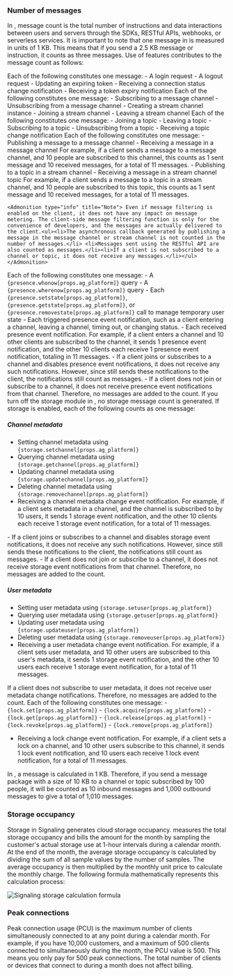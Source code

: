 
### Number of messages

In <Vg k="SIG" />, message count is the total number of instructions and data interactions between users and <Vg k="SIG" /> servers through the SDKs, RESTful APIs, webhooks, or serverless services. It is important to note that one message in <Vg k="SIG" /> is measured in units of 1 KB. This means that if you send a 2.5 KB message or instruction, it counts as three messages. Use of <Vg k="SIG" /> features contributes to the message count as follows:

<Tabs>
  <TabItem value="tab1" label="General" default>
  Each of the following constitutes one message:
    - A login request
    - A logout request
    - Updating an expiring token
    - Receiving a connection status change notification
    - Receiving a token expiry notification
  </TabItem>
  <TabItem value="tab2" label="Channels" default>
  Each of the following constitutes one message:
    - Subscribing to a message channel
    - Unsubscribing from a message channel
    - Creating a stream channel instance 
    - Joining a stream channel
    - Leaving a stream channel
  </TabItem>
  <TabItem value="tab3" label="Topics" default>
  Each of the following constitutes one message:
    - Joining a topic
    - Leaving a topic
    - Subscribing to a topic
    - Unsubscribing from a topic
    - Receiving a topic change notification
  </TabItem>
  <TabItem value="tab4" label="Messaging" default>
  Each of the following constitutes one message:
    - Publishing a message to a message channel
    - Receiving a message in a message channel
        For example, if a client sends a message to a message channel, and 10 people are subscribed to this channel, this counts as 1 sent message and 10 received messages, for a total of 11 messages.
    - Publishing to a topic in a stream channel
    - Receiving a message in a stream channel topic
        For example, if a client sends a message to a topic in a stream channel, and 10 people are subscribed to this topic, this counts as 1 sent message and 10 received messages, for a total of 11 messages.

    <Admonition type="info" title="Note"> Even if message filtering is enabled on the client, it does not have any impact on message metering. The client-side message filtering function is only for the convenience of developers, and the messages are actually delivered to the client.<ul><li>The asynchronous callback generated by publishing a message in the message channel or stream channel is not counted in the number of messages.</li> <li>Messages sent using the RESTful API are also counted as messages.</li><li>If a client is not subscribed to a channel or topic, it does not receive any messages.</li></ul></Admonition>
  </TabItem>

<TabItem value="tab5" label="Presence" default>
Each of the following constitutes one message:
- A <code>{presence.whonow[props.ag_platform]}</code> query 
- A <code>{presence.wherenow[props.ag_platform]}</code> query 
- Each <code>{presence.setstate[props.ag_platform]}</code>, <code>{presence.getstate[props.ag_platform]}</code>, or <code>{presence.removestate[props.ag_platform]}</code> call to manage temporary user state 
- Each triggered presence event notification, such as a client entering a channel, leaving a channel, timing out, or changing status.
- Each received presence event notification. For example, if a client enters a channel and 10 other clients are subscribed to the channel, it sends 1 presence event notification, and the other 10 clients each receive 1 presence event notification, totaling in 11 messages.

<Admonition type="info" title="Note">
- If a client joins or subscribes to a channel and disables presence event notifications, it does not receive any such notifications. However, since <Vg k="SIG" /> still sends these notifications to the client, the notifications still count as messages.
- If a client does not join or subscribe to a channel, it does not receive presence event notifications from that channel. Therefore, no messages are added to the count.
</Admonition>
</TabItem>

<TabItem value="tab6" label="Storage" default>
If you turn off the storage module in <Vg k="CONSOLE" />, no storage message count is generated. If storage is enabled, each of the following counts as one message:

##### Channel metadata
- Setting channel metadata using <code>{storage.setchannel[props.ag_platform]}</code> 
- Querying channel metadata using <code>{storage.getchannel[props.ag_platform]}</code> 
- Updating channel metadata using <code>{storage.updatechannel[props.ag_platform]}</code> 
- Deleting channel metadata using <code>{storage.removechannel[props.ag_platform]}</code> 
- Receiving a channel metadata change event notification. For example, if a client sets metadata in a channel, and the channel is subscribed to by 10 users, it sends 1 storage event notification, and the other 10 clients each receive 1 storage event notification, for a total of 11 messages.

<Admonition type="info">
- If a client joins or subscribes to a channel and disables storage event notifications, it does not receive any such notifications. However, since <Vg k="SIG" /> still sends these notifications to the client, the notifications still count as messages.
- If a client does not join or subscribe to a channel, it does not receive storage event notifications from that channel. Therefore, no messages are added to the count.
</Admonition>

##### User metadata
- Setting user metadata using <code>{storage.setuser[props.ag_platform]}</code>
- Querying user metadata using <code>{storage.getuser[props.ag_platform]}</code>
- Updating user metadata using <code>{storage.updateuser[props.ag_platform]}</code> 
- Deleting user metadata using <code>{storage.removeuser[props.ag_platform]}</code>
- Receiving a user metadata change event notification. For example, if a client sets user metadata, and 10 other users are subscribed to this user's metadata, it sends 1 storage event notification, and the other 10 users each receive 1 storage event notification, for a total of 11 messages.

<Admonition type="info">
If a client does not subscribe to user metadata, it does not receive user metadata change notifications. Therefore, no messages are added to the count.
</Admonition>
</TabItem>

<TabItem value="tab7" label="Locks" default>
Each of the following constitutes one message:
- <code>{lock.set[props.ag_platform]}</code>
- <code>{lock.acquire[props.ag_platform]}</code>
- <code>{lock.get[props.ag_platform]}</code>
- <code>{lock.release[props.ag_platform]}</code>
- <code>{lock.revoke[props.ag_platform]}</code>
- <code>{lock.remove[props.ag_platform]}</code>

- Receiving a lock change event notification. For example, if a client sets a lock on a channel, and 10 other users subscribe to this channel, it sends 1 lock event notification, and 10 users each receive 1 lock event notification, for a total of 11 messages.

<Admonition type="info" title="Note">In <Vg k="SIG" />, a message is calculated in 1 KB. Therefore, if you send a message package with a size of 10 KB to a channel or topic subscribed by 100 people, it will be counted as 10 inbound messages and 1,000 outbound messages to give a total of 1,010 messages.</Admonition>

</TabItem>
</Tabs>

### Storage occupancy

Storage in Signaling generates cloud storage occupancy. <Vg k="COMPANY" /> measures the total storage occupancy and bills the amount for the month by sampling the customer's actual storage use at 1-hour intervals during a calendar month. At the end of the month, the average storage occupancy is calculated by dividing the sum of all sample values by the number of samples. The average occupancy is then multiplied by the monthly unit price to calculate the monthly charge. The following formula mathematically represents this calculation process:

![Signaling storage calculation formula](https://agora-doc.s3.us-east-1.amazonaws.com/images/signaling/signaling-storage-calculation-formula.png)

### Peak connections

Peak connection usage (PCU) is the maximum number of clients simultaneously connected to <Vg k="SIG" /> at any point during a calendar month. For example, if you have 10,000 customers, and a maximum of 500 clients connected to <Vg k="SIG" /> simultaneously during the month, the PCU value is 500. This means you only pay for 500 peak connections. The total number of clients or devices that connect to <Vg k="SIG" /> during a month does not affect billing.
